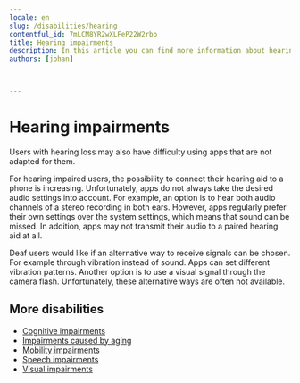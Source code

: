 ```yaml
---
locale: en
slug: /disabilities/hearing
contentful_id: 7mLCM8YR2wXLFeP22W2rbo
title: Hearing impairments
description: In this article you can find more information about hearing impairments.
authors: [johan]


	
---
```


# Hearing impairments

Users with hearing loss may also have difficulty using apps that are not adapted for them.

For hearing impaired users, the possibility to connect their hearing aid to a phone is increasing. Unfortunately, apps do not always take the desired audio settings into account. For example, an option is to hear both audio channels of a stereo recording in both ears. However, apps regularly prefer their own settings over the system settings, which means that sound can be missed. In addition, apps may not transmit their audio to a paired hearing aid at all.

Deaf users would like if an alternative way to receive signals can be chosen. For example through vibration instead of sound. Apps can set different vibration patterns. Another option is to use a visual signal through the camera flash. Unfortunately, these alternative ways are often not available.

<Quote
  quote="I’m not disabled, the world disables me."
  name="Darice"
  imageSrc="/img/light/Interview met dove eindgebruiken over inzetten van toegankelijkheid in mobiele apps.jpg"
  alt="Photo Darice"
  linkLabel="Read the interview with Darice"
  url="/en/articles/darice"
/>

## More disabilities

- [Cognitive impairments](/en/articles/disabilities/cognitive)
- [Impairments caused by aging](/en/articles/disabilities/aging)
- [Mobility impairments](/en/articles/disabilities/mobility)
- [Speech impairments](/en/articles/disabilities/speech)
- [Visual impairments](/en/articles/disabilities/visual)